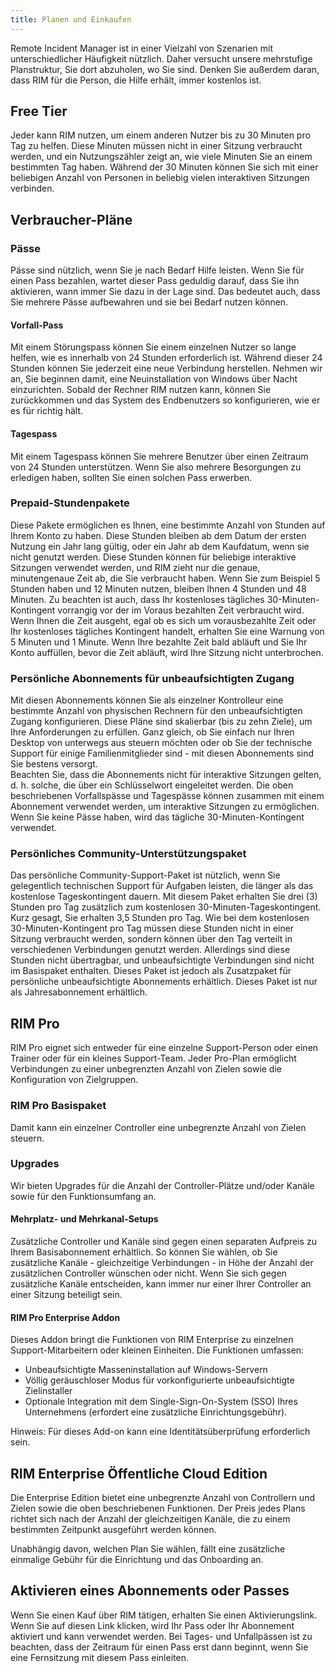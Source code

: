 ```yaml
---
title: Planen und Einkaufen
---
```



Remote Incident Manager ist in einer Vielzahl von Szenarien mit unterschiedlicher Häufigkeit nützlich. Daher versucht unsere mehrstufige Planstruktur, Sie dort abzuholen, wo Sie sind. Denken Sie außerdem daran, dass RIM für die Person, die Hilfe erhält, immer kostenlos ist.

## Free Tier

Jeder kann RIM nutzen, um einem anderen Nutzer bis zu 30 Minuten pro Tag zu helfen. Diese Minuten müssen nicht in einer Sitzung verbraucht werden, und ein Nutzungszähler zeigt an, wie viele Minuten Sie an einem bestimmten Tag haben. Während der 30 Minuten können Sie sich mit einer beliebigen Anzahl von Personen in beliebig vielen interaktiven Sitzungen verbinden.

## Verbraucher-Pläne

### Pässe

Pässe sind nützlich, wenn Sie je nach Bedarf Hilfe leisten. Wenn Sie für einen Pass bezahlen, wartet dieser Pass geduldig darauf, dass Sie ihn aktivieren, wann immer Sie dazu in der Lage sind. Das bedeutet auch, dass Sie mehrere Pässe aufbewahren und sie bei Bedarf nutzen können.

#### Vorfall-Pass

Mit einem Störungspass können Sie einem einzelnen Nutzer so lange helfen, wie es innerhalb von 24 Stunden erforderlich ist. Während dieser 24 Stunden können Sie jederzeit eine neue Verbindung herstellen. Nehmen wir an, Sie beginnen damit, eine Neuinstallation von Windows über Nacht einzurichten. Sobald der Rechner RIM nutzen kann, können Sie zurückkommen und das System des Endbenutzers so konfigurieren, wie er es für richtig hält.

#### Tagespass

Mit einem Tagespass können Sie mehrere Benutzer über einen Zeitraum von 24 Stunden unterstützen. Wenn Sie also mehrere Besorgungen zu erledigen haben, sollten Sie einen solchen Pass erwerben.

### Prepaid-Stundenpakete

Diese Pakete ermöglichen es Ihnen, eine bestimmte Anzahl von Stunden auf Ihrem Konto zu haben. Diese Stunden bleiben ab dem Datum der ersten Nutzung ein Jahr lang gültig, oder ein Jahr ab dem Kaufdatum, wenn sie nicht genutzt werden.
Diese Stunden können für beliebige interaktive Sitzungen verwendet werden, und RIM zieht nur die genaue, minutengenaue Zeit ab, die Sie verbraucht haben. Wenn Sie zum Beispiel 5 Stunden haben und 12 Minuten nutzen, bleiben Ihnen 4 Stunden und 48 Minuten. Zu beachten ist auch, dass Ihr kostenloses tägliches 30-Minuten-Kontingent vorrangig vor der im Voraus bezahlten Zeit verbraucht wird. Wenn Ihnen die Zeit ausgeht, egal ob es sich um vorausbezahlte Zeit oder Ihr kostenloses tägliches Kontingent handelt, erhalten Sie eine Warnung von 5 Minuten und 1 Minute. Wenn Ihre bezahlte Zeit bald abläuft und Sie Ihr Konto auffüllen, bevor die Zeit abläuft, wird Ihre Sitzung nicht unterbrochen.

### Persönliche Abonnements für unbeaufsichtigten Zugang

Mit diesen Abonnements können Sie als einzelner Kontrolleur eine bestimmte Anzahl von physischen Rechnern für den unbeaufsichtigten Zugang konfigurieren. Diese Pläne sind skalierbar (bis zu zehn Ziele), um Ihre Anforderungen zu erfüllen. Ganz gleich, ob Sie einfach nur Ihren Desktop von unterwegs aus steuern möchten oder ob Sie der technische Support für einige Familienmitglieder sind - mit diesen Abonnements sind Sie bestens versorgt.  
Beachten Sie, dass die Abonnements nicht für interaktive Sitzungen gelten, d. h. solche, die über ein Schlüsselwort eingeleitet werden. Die oben beschriebenen Vorfallspässe und Tagespässe können zusammen mit einem Abonnement verwendet werden, um interaktive Sitzungen zu ermöglichen. Wenn Sie keine Pässe haben, wird das tägliche 30-Minuten-Kontingent verwendet.

### Persönliches Community-Unterstützungspaket

Das persönliche Community-Support-Paket ist nützlich, wenn Sie gelegentlich technischen Support für Aufgaben leisten, die länger als das kostenlose Tageskontingent dauern. Mit diesem Paket erhalten Sie drei (3) Stunden pro Tag zusätzlich zum kostenlosen 30-Minuten-Tageskontingent. Kurz gesagt, Sie erhalten 3,5 Stunden pro Tag. Wie bei dem kostenlosen 30-Minuten-Kontingent pro Tag müssen diese Stunden nicht in einer Sitzung verbraucht werden, sondern können über den Tag verteilt in verschiedenen Verbindungen genutzt werden. Allerdings sind diese Stunden nicht übertragbar, und unbeaufsichtigte Verbindungen sind nicht im Basispaket enthalten. Dieses Paket ist jedoch als Zusatzpaket für persönliche unbeaufsichtigte Abonnements erhältlich. Dieses Paket ist nur als Jahresabonnement erhältlich.

## RIM Pro

RIM Pro eignet sich entweder für eine einzelne Support-Person oder einen Trainer oder für ein kleines Support-Team. Jeder Pro-Plan ermöglicht Verbindungen zu einer unbegrenzten Anzahl von Zielen sowie die Konfiguration von Zielgruppen.

### RIM Pro Basispaket

Damit kann ein einzelner Controller eine unbegrenzte Anzahl von Zielen steuern.

### Upgrades

Wir bieten Upgrades für die Anzahl der Controller-Plätze und/oder Kanäle sowie für den Funktionsumfang an.

#### Mehrplatz- und Mehrkanal-Setups

Zusätzliche Controller und Kanäle sind gegen einen separaten Aufpreis zu Ihrem Basisabonnement erhältlich. So können Sie wählen, ob Sie zusätzliche Kanäle - gleichzeitige Verbindungen - in Höhe der Anzahl der zusätzlichen Controller wünschen oder nicht. Wenn Sie sich gegen zusätzliche Kanäle entscheiden, kann immer nur einer Ihrer Controller an einer Sitzung beteiligt sein. 

#### RIM Pro Enterprise Addon

Dieses Addon bringt die Funktionen von RIM Enterprise zu einzelnen Support-Mitarbeitern oder kleinen Einheiten. Die Funktionen umfassen:
* Unbeaufsichtigte Masseninstallation auf Windows-Servern
* Völlig geräuschloser Modus für vorkonfigurierte unbeaufsichtigte Zielinstaller
* Optionale Integration mit dem Single-Sign-On-System (SSO) Ihres Unternehmens (erfordert eine zusätzliche Einrichtungsgebühr).

Hinweis: Für dieses Add-on kann eine Identitätsüberprüfung erforderlich sein.

## RIM Enterprise Öffentliche Cloud Edition

Die Enterprise Edition bietet eine unbegrenzte Anzahl von Controllern und Zielen sowie die oben beschriebenen Funktionen. Der Preis jedes Plans richtet sich nach der Anzahl der gleichzeitigen Kanäle, die zu einem bestimmten Zeitpunkt ausgeführt werden können.

Unabhängig davon, welchen Plan Sie wählen, fällt eine zusätzliche einmalige Gebühr für die Einrichtung und das Onboarding an.  

## Aktivieren eines Abonnements oder Passes

Wenn Sie einen Kauf über RIM tätigen, erhalten Sie einen Aktivierungslink. Wenn Sie auf diesen Link klicken, wird Ihr Pass oder Ihr Abonnement aktiviert und kann verwendet werden. Bei Tages- und Unfallpässen ist zu beachten, dass der Zeitraum für einen Pass erst dann beginnt, wenn Sie eine Fernsitzung mit diesem Pass einleiten.
